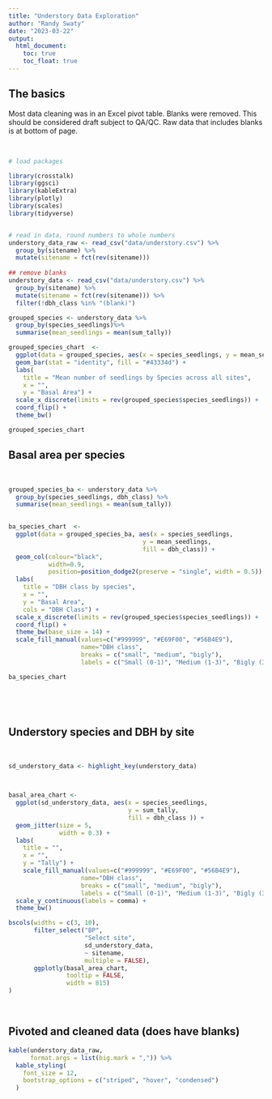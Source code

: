 ```yaml
---
title: "Understory Data Exploration"
author: "Randy Swaty"
date: "2023-03-22"
output:
  html_document:
    toc: true
    toc_float: true
---
```


## The basics

Most data cleaning was in an Excel pivot table.  Blanks were removed.  This should be considered draft subject to QA/QC.  Raw data that includes blanks is at bottom of page. 

<br>

```r

# load packages

library(crosstalk)
library(ggsci)
library(kableExtra)
library(plotly)
library(scales)
library(tidyverse)


# read in data, round numbers to whole numbers
understory_data_raw <- read_csv("data/understory.csv") %>%
  group_by(sitename) %>%
  mutate(sitename = fct(rev(sitename)))
  
## remove blanks
understory_data <- read_csv("data/understory.csv") %>%
  group_by(sitename) %>%
  mutate(sitename = fct(rev(sitename))) %>%
  filter(!dbh_class %in% "(blank)")

```




```r

grouped_species <- understory_data %>%
  group_by(species_seedlings)%>%
  summarise(mean_seedlings = mean(sum_tally))

grouped_species_chart  <- 
  ggplot(data = grouped_species, aes(x = species_seedlings, y = mean_seedlings)) +
  geom_bar(stat = "identity", fill = "#43334d") +
  labs(
    title = "Mean number of seedlings by Species across all sites",
    x = "",
    y = "Basal Area") +
  scale_x_discrete(limits = rev(grouped_species$species_seedlings)) +
  coord_flip() +
  theme_bw()

grouped_species_chart
```


## Basal area per species

<br>

```r

grouped_species_ba <- understory_data %>%
  group_by(species_seedlings, dbh_class) %>%
  summarise(mean_seedlings = mean(sum_tally))
  

ba_species_chart  <- 
  ggplot(data = grouped_species_ba, aes(x = species_seedlings, 
                                     y = mean_seedlings,
                                     fill = dbh_class)) + 
  geom_col(colour="black",
           width=0.9, 
           position=position_dodge2(preserve = "single", width = 0.5)) +
  labs(
    title = "DBH class by species",
    x = "",
    y = "Basal Area",
    cols = "DBH Class") +
  scale_x_discrete(limits = rev(grouped_species$species_seedlings)) +
  coord_flip() +
  theme_bw(base_size = 14) + 
  scale_fill_manual(values=c("#999999", "#E69F00", "#56B4E9"), 
                    name="DBH class",
                    breaks = c("small", "medium", "bigly"),
                    labels = c("Small (0-1)", "Medium (1-3)", "Bigly (3-5)"))

ba_species_chart




```

<br>

## Understory species and DBH by site

<br>
```r

sd_understory_data <- highlight_key(understory_data)



basal_area_chart <- 
  ggplot(sd_understory_data, aes(x = species_seedlings,
                                 y = sum_tally,
                                 fill = dbh_class )) +
  geom_jitter(size = 5,
              width = 0.3) +
  labs(
    title = "",
    x = "",
    y = "Tally") +
    scale_fill_manual(values=c("#999999", "#E69F00", "#56B4E9"), 
                    name="DBH class",
                    breaks = c("small", "medium", "bigly"),
                    labels = c("Small (0-1)", "Medium (1-3)", "Bigly (3-5)")) +
  scale_y_continuous(labels = comma) +
  theme_bw()

bscols(widths = c(3, 10),
       filter_select("BP", 
                     "Select site", 
                     sd_understory_data, 
                     ~ sitename,
                     multiple = FALSE),
       ggplotly(basal_area_chart,
                tooltip = FALSE,
                width = 815)
)
```

<br>

## Pivoted and cleaned data (does have blanks)

```r

kable(understory_data_raw,
      format.args = list(big.mark = ",")) %>%
  kable_styling(
    font_size = 12,
    bootstrap_options = c("striped", "hover", "condensed")
  ) 
```


